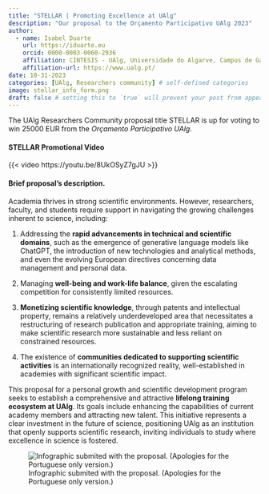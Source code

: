 ```yaml
---
title: "STELLAR | Promoting Excellence at UAlg"
description: "Our proposal to the Orçamento Participativo UAlg 2023"
author:
  - name: Isabel Duarte
    url: https://iduarte.eu
    orcid: 0000-0003-0060-2936
    affiliation: CINTESIS - UAlg, Universidade do Algarve, Campus de Gambelas, Faro, Portugal
    affiliation-url: https://www.ualg.pt/ 
date: 10-31-2023
categories: [UAlg, Researchers community] # self-defined categories
image: stellar_info_form.png
draft: false # setting this to `true` will prevent your post from appearing on your listing page until you're ready!
---
```


The UAlg Researchers Community proposal title STELLAR is up for voting to win 25000 EUR from the *Orçamento Participativo UAlg*.

#### STELLAR Promotional Video

{{< video https://youtu.be/8UkOSyZ7gJU >}}

#### Brief proposal's description.

Academia thrives in strong scientific environments. However, researchers, faculty, and students require support in navigating the growing challenges inherent to science, including:

1.  Addressing the **rapid advancements in technical and scientific domains**, such as the emergence of generative language models like ChatGPT, the introduction of new technologies and analytical methods, and even the evolving European directives concerning data management and personal data.

2.  Managing **well-being and work-life balance**, given the escalating competition for consistently limited resources.

3.  **Monetizing scientific knowledge**, through patents and intellectual property, remains a relatively underdeveloped area that necessitates a restructuring of research publication and appropriate training, aiming to make scientific research more sustainable and less reliant on constrained resources.

4.  The existence of **communities dedicated to supporting scientific activities** is an internationally recognized reality, well-established in academies with significant scientific impact.

This proposal for a personal growth and scientific development program seeks to establish a comprehensive and attractive **lifelong training ecosystem at UAlg**. Its goals include enhancing the capabilities of current academy members and attracting new talent. This initiative represents a clear investment in the future of science, positioning UAlg as an institution that openly supports scientific research, inviting individuals to study where excellence in science is fostered.


![Infographic submited with the proposal. (Apologies for the Portuguese only version.)](infographic_orcamento_participativo_2023_color2.png)
